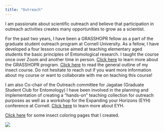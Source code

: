 ```yaml
---
title: "Outreach"
---
```


I am passionate about scientific outreach and believe that participation in outreach activities creates many opportunities to grow as a scientist. 

For the past two years, I have been a GRASSHOPR fellow as a part of the graduate student outreach program at Cornell University. As a fellow, I have developed a four lesson course aimed at teaching elementary aged students the basic principles of Entomological research. I taught the course once over Zoom and another time in person. [Click here](https://sites.google.com/view/grasshopratcornell/home) to learn more about the GRASSHOPR program. [Click here]() to read the general outline of my insect course. Do not hesitate to reach out if you want more information about my course or want to collaborate with me on teaching this course!

I am also Co-chair of the Outreach committee for Jagatae (Graduate Student Club for Entomology) I have been involved in the planning and implementation of creating a “hands-on” teaching collection for outreach purposes as well as a workshop for the Expanding your Horizons (EYH) conference at Cornell. [Click here](https://www.eyh.cornell.edu/) to learn more about EYH. 

[Click here]() for some insect coloring pages that I created.

![](images/IMG_1475.JPG)
